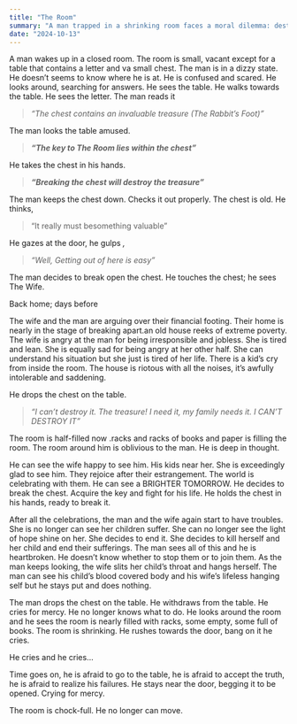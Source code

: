 ```yaml
---
title: "The Room"
summary: "A man trapped in a shrinking room faces a moral dilemma: destroy a treasure to escape or risk his family’s future, haunted by visions of his tragic past and failures."
date: "2024-10-13"
---
```


A man wakes up in a closed room. The room is small, vacant except for a table that contains a letter and va small chest. The man is in a dizzy state. He doesn’t seems to know where he is at. He is confused and scared. He looks around, searching for answers. He sees the table. He walks towards the table. He sees the letter. The man reads it

> *“The chest contains an invaluable treasure (The Rabbit’s Foot)”*

The man looks the table amused.

> ***“The key to The Room lies within the chest”***

He takes the chest in his hands.

> ***“Breaking the chest will destroy the treasure”***

The man keeps the chest down. Checks it out properly. The chest is old. He thinks,

> “It really must besomething valuable”

He gazes at the door, he gulps *,*

> *“Well, Getting out of here is easy”*

The man decides to break open the chest. He touches the chest; he sees The Wife.

Back home; days before

The wife and the man are arguing over their financial footing. Their home is nearly in the stage of breaking apart.an old house reeks of extreme poverty. The wife is angry at the man for being irresponsible and jobless. She is tired and lean. She is equally sad for being angry at her other half. She can understand his situation but she just is tired of her life. There is a kid’s cry from inside the room. The house is riotous with all the noises, it’s awfully intolerable and saddening.

He drops the chest on the table.

> *“I can’t destroy it. The treasure! I need it, my family needs it. I CAN’T DESTROY IT”*

The room is half-filled now .racks and racks of books and paper is filling the room. The room around him is oblivious to the man. He is deep in thought.

He can see the wife happy to see him. His kids near her. She is exceedingly glad to see him. They rejoice after their estrangement. The world is celebrating with them. He can see a BRIGHTER TOMORROW. He decides to break the chest. Acquire the key and fight for his life. He holds the chest in his hands, ready to break it.

After all the celebrations, the man and the wife again start to have troubles. She is no longer can see her children suffer. She can no longer see the light of hope shine on her. She decides to end it. She decides to kill herself and her child and end their sufferings. The man sees all of this and he is heartbroken. He doesn’t know whether to stop them or to join them. As the man keeps looking, the wife slits her child’s throat and hangs herself. The man can see his child’s blood covered body and his wife’s lifeless hanging self but he stays put and does nothing.

The man drops the chest on the table. He withdraws from the table. He cries for mercy. He no longer knows what to do. He looks around the room and he sees the room is nearly filled with racks, some empty, some full of books. The room is shrinking. He rushes towards the door, bang on it he cries.

He cries and he cries...

Time goes on, he is afraid to go to the table, he is afraid to accept the truth, he is afraid to realize his failures. He stays near the door, begging it to be opened. Crying for mercy.

The room is chock-full. He no longer can move.